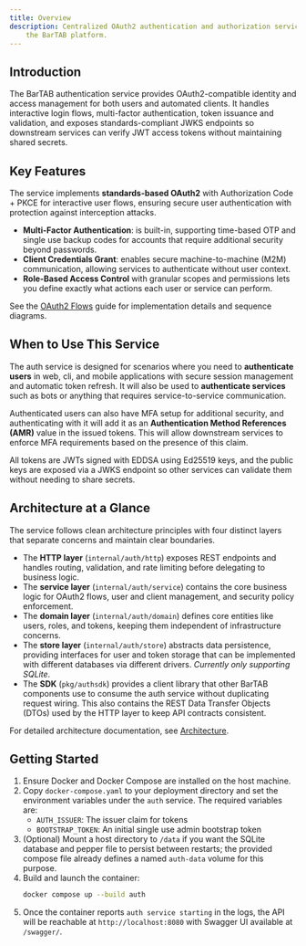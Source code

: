 ```yaml
---
title: Overview
description: Centralized OAuth2 authentication and authorization service for
    the BarTAB platform.
---
```


## Introduction

The BarTAB authentication service provides OAuth2-compatible identity and
access management for both users and automated clients. It handles interactive
login flows, multi-factor authentication, token issuance and validation, and
exposes standards-compliant JWKS endpoints so downstream services can verify
JWT access tokens without maintaining shared secrets.

## Key Features

The service implements **standards-based OAuth2** with Authorization Code + 
PKCE for interactive user flows, ensuring secure user authentication with 
protection against interception attacks.

- **Multi-Factor Authentication**: is built-in, supporting time-based OTP and 
    single use backup codes for accounts that require additional security 
    beyond passwords.
- **Client Credentials Grant**: enables secure machine-to-machine (M2M)
    communication, allowing services to authenticate without user context.
- **Role-Based Access Control** with granular scopes and permissions lets you 
    define exactly what actions each user or service can perform.
    
See the [OAuth2 Flows](/docs/auth/flows) guide for implementation details and 
sequence diagrams.

## When to Use This Service

The auth service is designed for scenarios where you need to 
**authenticate users** in web, cli, and mobile applications with secure session 
management and automatic token refresh. It will also be used to 
**authenticate services** such as bots or anything that requires 
service-to-service communication.

Authenticated users can also have MFA setup for additional security, and 
authenticating with it will add it as an
**Authentication Method References (AMR)** value in the issued tokens. This will
allow downstream services to enforce MFA requirements based on the presence of
this claim.

All tokens are JWTs signed with EDDSA using Ed25519 keys, and the public keys 
are exposed via a JWKS endpoint so other services can validate them without 
needing to share secrets.

## Architecture at a Glance

The service follows clean architecture principles with four distinct layers 
that separate concerns and maintain clear boundaries.

- The **HTTP layer** (`internal/auth/http`) exposes REST endpoints and handles 
    routing, validation, and rate limiting before delegating to business logic.
- The **service layer** (`internal/auth/service`) contains the core business 
    logic for OAuth2 flows, user and client management, and security policy 
    enforcement.
- The **domain layer** (`internal/auth/domain`) defines core entities like 
    users, roles, and tokens, keeping them independent of infrastructure 
    concerns.
- The **store layer** (`internal/auth/store`) abstracts data persistence, 
    providing interfaces for user and token storage that can be implemented 
    with different databases via different drivers. 
    *Currently only supporting SQLite*.
- The **SDK** (`pkg/authsdk`) provides a client library that other BarTAB 
    components use to consume the auth service without duplicating request 
    wiring. This also contains the REST Data Transfer Objects (DTOs) used by the
    HTTP layer to keep API contracts consistent.

For detailed architecture documentation, see 
[Architecture](/docs/auth/architecture).

## Getting Started

1. Ensure Docker and Docker Compose are installed on the host machine.
2. Copy `docker-compose.yaml` to your deployment directory and set the 
    environment variables under the `auth` service. The required variables are:
    - `AUTH_ISSUER`: The issuer claim for tokens
    - `BOOTSTRAP_TOKEN`: An initial single use admin bootstrap token
3. (Optional) Mount a host directory to `/data` if you want the SQLite 
    database and pepper file to persist between restarts; the provided compose 
    file already defines a named `auth-data` volume for this purpose.
4. Build and launch the container:
   ```bash
   docker compose up --build auth
   ```
5. Once the container reports `auth service starting` in the logs, the API will 
    be reachable at `http://localhost:8080` with Swagger UI available at
    `/swagger/`.